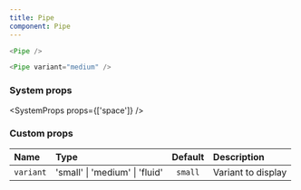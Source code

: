 ```yaml
---
title: Pipe
component: Pipe
---
```


```js live=true
<Pipe />
```

```js live=true
<Pipe variant="medium" />
```

### System props

<SystemProps props={['space']} />

### Custom props

| Name      | Type                           | Default | Description        |
| :-------- | :----------------------------- | :-----: | :----------------- |
| `variant` | 'small' \| 'medium' \| 'fluid' | `small` | Variant to display |
